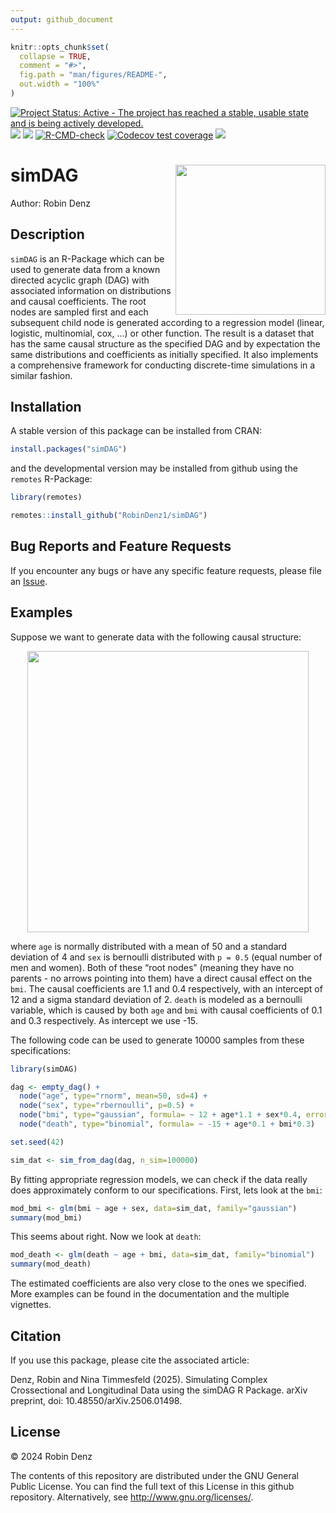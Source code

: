 ```yaml
---
output: github_document
---
```


<!-- README.md is generated from README.Rmd. Please edit that file -->

```r
knitr::opts_chunk$set(
  collapse = TRUE,
  comment = "#>",
  fig.path = "man/figures/README-",
  out.width = "100%"
)
```

<!-- badges: start -->
[![Project Status: Active - The project has reached a stable, usable state and is being actively developed.](https://www.repostatus.org/badges/latest/active.svg)](https://www.repostatus.org/#active)
[![](https://www.r-pkg.org/badges/version/simDAG?color=green)](https://cran.r-project.org/package=simDAG)
[![](http://cranlogs.r-pkg.org/badges/grand-total/simDAG?color=blue)](https://cran.r-project.org/package=simDAG)
[![R-CMD-check](https://github.com/RobinDenz1/simDAG/actions/workflows/R-CMD-check.yaml/badge.svg)](https://github.com/RobinDenz1/simDAG/actions/workflows/R-CMD-check.yaml)
[![Codecov test coverage](https://codecov.io/gh/RobinDenz1/simDAG/graph/badge.svg)](https://app.codecov.io/gh/RobinDenz1/simDAG)
[![](https://img.shields.io/badge/doi-10.48550/arXiv.2506.01498-green.svg)](https://doi.org/10.48550/arXiv.2506.01498)
<!-- badges: end -->

# simDAG <img src="man/figures/logo.png" height="240" align="right" />

Author: Robin Denz

## Description

`simDAG` is an R-Package which can be used to generate data from a known directed acyclic graph (DAG) with associated information on distributions and causal coefficients. The root nodes are sampled first and each subsequent child node is generated according to a regression model (linear, logistic, multinomial, cox, ...) or other function. The result is a dataset that has the same causal structure as the specified DAG and by expectation the same distributions and coefficients as initially specified. It also implements a comprehensive framework for conducting discrete-time simulations in a similar fashion.

## Installation

A stable version of this package can be installed from CRAN:

```R
install.packages("simDAG")
```

and the developmental version may be installed from github using the `remotes` R-Package:

```R
library(remotes)

remotes::install_github("RobinDenz1/simDAG")
```

## Bug Reports and Feature Requests

If you encounter any bugs or have any specific feature requests, please file an [Issue](https://github.com/RobinDenz1/simDAG/issues).

## Examples

Suppose we want to generate data with the following causal structure:

<p align="center">
	<img src="man/figures/example_DAG.png" width="450" />
</p>

where `age` is normally distributed with a mean of 50 and a standard deviation of 4 and `sex` is bernoulli distributed with `p = 0.5` (equal number of men and women). Both of these "root nodes" (meaning they have no parents - no arrows pointing into them) have a direct causal effect on the `bmi`. The causal coefficients are 1.1 and 0.4 respectively, with an intercept of 12 and a sigma standard deviation of 2. `death` is modeled as a bernoulli variable, which is caused by both `age` and `bmi` with causal coefficients of 0.1 and 0.3 respectively. As intercept we use -15.

The following code can be used to generate 10000 samples from these specifications:

```r
library(simDAG)

dag <- empty_dag() +
  node("age", type="rnorm", mean=50, sd=4) +
  node("sex", type="rbernoulli", p=0.5) +
  node("bmi", type="gaussian", formula= ~ 12 + age*1.1 + sex*0.4, error=2) +
  node("death", type="binomial", formula= ~ -15 + age*0.1 + bmi*0.3)

set.seed(42)

sim_dat <- sim_from_dag(dag, n_sim=100000)
```

By fitting appropriate regression models, we can check if the data really does approximately conform to our specifications. First, lets look at the `bmi`:

```r
mod_bmi <- glm(bmi ~ age + sex, data=sim_dat, family="gaussian")
summary(mod_bmi)
```

This seems about right. Now we look at `death`:

```r
mod_death <- glm(death ~ age + bmi, data=sim_dat, family="binomial")
summary(mod_death)
```

The estimated coefficients are also very close to the ones we specified. More examples can be found in the documentation and the multiple vignettes.

## Citation

If you use this package, please cite the associated article:

Denz, Robin and Nina Timmesfeld (2025). Simulating Complex Crossectional and Longitudinal Data using the simDAG R Package. arXiv preprint, doi: 10.48550/arXiv.2506.01498.

## License

© 2024 Robin Denz

The contents of this repository are distributed under the GNU General Public License. You can find the full text of this License in this github repository. Alternatively, see <http://www.gnu.org/licenses/>.

